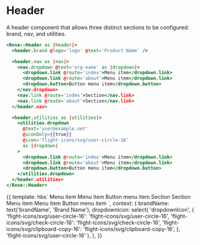 
<Meta title="Rose|Header" component="Header" />

# Header

A header component that allows three distinct sections to be configured: brand, nav, and utilities.

```handlebars
<Rose::Header as |header|>
  <header.brand @logo='logo' @text='Product Name' />

  <header.nav as |nav|>
    <nav.dropdown @text='org-name' as |dropdown|>
      <dropdown.link @route='index'>Menu item</dropdown.link>
      <dropdown.link @route='about'>Menu item</dropdown.link>
      <dropdown.button>Button menu item</dropdown.button>
    </nav.dropdown>
    <nav.link @route='index'>Section</nav.link>
    <nav.link @route='about'>Section</nav.link>
  </header.nav>

  <header.utilities as |utilities|>
    <utilities.dropdown
      @text='user@example.net'
      @iconOnly={{true}}
      @icon='flight-icons/svg/user-circle-16'
      as |dropdown|
    >
      <dropdown.link @route='index'>Menu item</dropdown.link>
      <dropdown.link @route='about'>Menu item</dropdown.link>
      <dropdown.button>Button menu item</dropdown.button>
    </utilities.dropdown>
  </header.utilities>
</Rose::Header>
```

<Preview>
  <Story name="Basic">
    {{
      template: hbs`
    <Rose::Header as |header|>
      <header.brand @logo="logo" @text={{brandName}} />
      <header.nav as |nav|>
        <nav.dropdown @text="org-name" as |dropdown|>
          <dropdown.link @route="index">Menu item</dropdown.link>
          <dropdown.link @route="about">Menu item</dropdown.link>
          <dropdown.button>Button menu item</dropdown.button>
        </nav.dropdown>
        <nav.link @route="index">Section</nav.link>
        <nav.link @route="about">Section</nav.link>
      </header.nav>
      <header.utilities as |utilities|>
        <utilities.dropdown
          @text="user@example.net"
          @iconOnly={{true}}
          @icon={{dropdownIcon}} as |dropdown|
        >
          <dropdown.link @route="index">Menu item</dropdown.link>
          <dropdown.link @route="about">Menu item</dropdown.link>
          <dropdown.button>Button menu item</dropdown.button>
        </utilities.dropdown>
      </header.utilities>
    </Rose::Header>
    `,
      context: {
        brandName: text('brandName', 'Brand Name'),
        dropdownIcon: select(
          'dropdownIcon',
          {
            'flight-icons/svg/user-circle-16':
              'flight-icons/svg/user-circle-16',
            'flight-icons/svg/check-circle-16':
              'flight-icons/svg/check-circle-16',
            'flight-icons/svg/clipboard-copy-16':
              'flight-icons/svg/clipboard-copy-16',
          },
          'flight-icons/svg/user-circle-16'
        ),
      },
    }}
  </Story>
</Preview>
